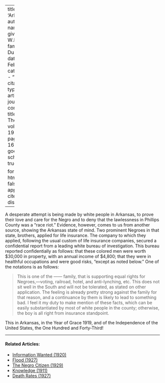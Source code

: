 
---
title: 'Arkansas'
author:
  - name:
      given: W.E.B.
      family: Du Bois
date: Feb. 1920
categories: 
  - ""
citation: 
  type: article-journal
  container-title: The Crisis
  volume: 19
  issue: 4
  page: 169-170
google-scholar: true

format:
  html:
    toc: false
    appendix-cite-as: display
---



A desperate attempt is being made by white people in Arkansas, to prove their love and care for the Negro and to deny that the lawlessness in Phillips County was a "race riot." Evidence, however, comes to us from another source, showing the Arkansas state of mind. Two prominent Negroes in that state, brothers, applied for life insurance. The company to which they applied, following the usual custom of life insurance companies, secured a confidential report from a leading white bureau of investigation. This bureau reported confidentially as follows: that these colored men were worth $30,000 in property, with an annual income of $4,800; that they were in healthful occupations and were good risks, "except as noted below." One of the notations is as follows:

> This is one of the ------ family, that is supporting equal rights for Negroes,---voting, railroad, hotel, and anti-lynching, etc. This does not sit well in the South and will not be tolerated, as stated on other application. The feeling is already pretty strong against the family for that reason, and a continuance by them is likely to lead to something bad. I feel it my duty to make mention of these facts, which can be easily substantiated by most of white people in the county; otherwise, the boy is all right from insurance standpoint.

This in Arkansas, in the Year of Grace 1919, and of the Independence of the United States, the One Hundred and Forty-Third!

<!-- Similar articles start here -->

<hr>
#### Related Articles:

* [Information Wanted (1920)](/Volumes/19/05/information_wanted.html)
* [Flood (1927)](/Volumes/34/05/flood.html)
* [The Negro Citizen (1929)](/Volumes/36/05/negro_citizen.html)
* [Knowledge (1911)](/Volumes/02/06/knowledge.html)
* [Death Rates (1927)](/Volumes/34/08/death_rates.html)

<!-- Similar articles end here -->
